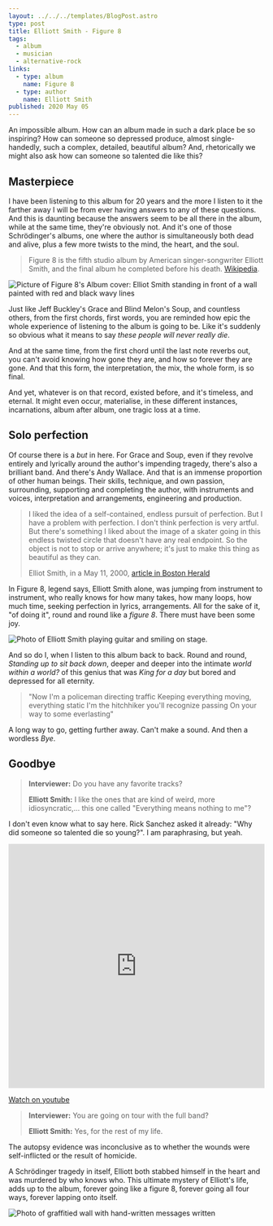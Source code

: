```yaml
---
layout: ../../../templates/BlogPost.astro
type: post
title: Elliott Smith - Figure 8
tags:
  - album
  - musician
  - alternative-rock
links:
  - type: album
    name: Figure 8
  - type: author
    name: Elliott Smith
published: 2020 May 05
---
```


<Abstract>

An impossible album. How can an album made in such a dark place be so inspiring? How can someone so depressed produce, almost single-handedly, such a complex, detailed, beautiful album? And, rhetorically we might also ask how can someone so talented die like this?

</Abstract>

## Masterpiece

I have been listening to this album for 20 years and the more I listen to it the farther away I will be from ever having answers to any of these questions. And this is daunting because the answers seem to be all there in the album, while at the same time, they're obviously not. And it's one of those Schrödinger's albums, one where the author is simultaneously both dead and alive, plus a few more twists to the mind, the heart, and the soul.

> Figure 8 is the fifth studio album by American singer-songwriter Elliott Smith, and the final album he completed before his death. [Wikipedia](<https://en.wikipedia.org/wiki/Figure_8_(album)>).

![Picture of Figure 8's Album cover: Elliot Smith standing in front of a wall painted with red and black wavy lines](./elliott-smith-figure-8-cover.jpg 'Elliott Smith - Figure 8 // Wikipedia https://en.wikipedia.org/wiki/Figure_8_(album)#/media/File:Elliott_smith_figure_8_cover.jpg')

Just like Jeff Buckley's Grace and Blind Melon's Soup, and countless others, from the first chords, first words, you are reminded how epic the whole experience of listening to the album is going to be. Like it's suddenly so obvious what it means to say _these people will never really die_.

And at the same time, from the first chord until the last note reverbs out, you can't avoid knowing how gone they are, and how so forever they are gone. And that this form, the interpretation, the mix, the whole form, is so final.

And yet, whatever is on that record, existed before, and it's timeless, and eternal. It might even occur, materialise, in these different instances, incarnations, album after album, one tragic loss at a time.

## Solo perfection

Of course there is a _but_ in here. For Grace and Soup, even if they revolve entirely and lyrically around the author's impending tragedy, there's also a brilliant band. And there's Andy Wallace. And that is an immense proportion of other human beings. Their skills, technique, and own passion, surrounding, supporting and completing the author, with instruments and voices, interpretation and arrangements, engineering and production.

> I liked the idea of a self-contained, endless pursuit of perfection.
> But I have a problem with perfection. I don't think perfection is very artful.
> But there's something I liked about the image of a skater going in this endless
> twisted circle that doesn't have any real endpoint. So the object is not to stop
> or arrive anywhere; it's just to make this thing as beautiful as they can.
>
> Elliot Smith, in a May 11, 2000, [article in Boston Herald](https://web.archive.org/web/20160309061004/https://business.highbeam.com/3972/article-1G1-62029622/elliott-smith-figure-8-embodies-his-endless-quest-perfection)

In Figure 8, legend says, Elliott Smith alone, was jumping from instrument to instrument, who really knows for how many takes, how many loops, how much time, seeking perfection in lyrics, arrangements. All for the sake of it, "of doing it", round and round like a _figure 8_. There must have been some joy.

![Photo of Elliott Smith playing guitar and smiling on stage.](./elliott-smith.jpg 'Henry Fonda Theater, L.A., January 2003 // Photo by llaurens@sweetadeline.net CC BY-SA 3.0 https://creativecommons.org/licenses/by-sa/3.0')

And so do I, when I listen to this album back to back. Round and round, _Standing up to sit back down_, deeper and deeper into the intimate _world within a world?_ of this genius that was _King for a day_ but bored and depressed for all eternity.

> "Now I'm a policeman directing traffic
> Keeping everything moving, everything static
> I'm the hitchhiker you'll recognize passing
> On your way to some everlasting"

A long way to go, getting further away. Can't make a sound. And then a wordless _Bye_.

## Goodbye

> **Interviewer:** Do you have any favorite tracks?
>
> **Elliott Smith:** I like the ones that are kind of weird, more idiosyncratic,... this one called "Everything means nothing to me"?

I don't even know what to say here. Rick Sanchez asked it already: "Why did someone so talented die so young?". I am paraphrasing, but yeah.

<iframe
  width="100%"
  height="480"
  src="https://www.youtube.com/embed/VSqumt6Bt-g"
  frameBorder="0"
  allow="accelerometer; encrypted-media; gyroscope; picture-in-picture"
  allowfullscreen
></iframe>

[Watch on youtube](https://www.youtube.com/watch?v=VSqumt6Bt-g)

> **Interviewer:** You are going on tour with the full band?
>
> **Elliott Smith:** Yes, for the rest of my life.

The autopsy evidence was inconclusive as to whether the wounds were self-inflicted or the result of homicide.

A Schrödinger tragedy in itself, Elliott both stabbed himself in the heart and was murdered by who knows who. This ultimate mystery of Elliott's life, adds up to the album, forever going like a figure 8, forever going all four ways, forever lapping onto itself.

![Photo of graffitied wall with hand-written messages written](./elliott-smith-memorial-wall.jpg 'Elliott Smith Wall in Silver Lake // Photo by MacLeod CC BY 2.0 https://www.flickr.com/people/76041334@N00')
